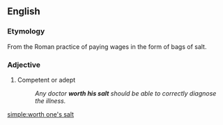 ==English==

===Etymology===
From the Roman practice of paying wages in the form of bags of salt.

===Adjective===
{{head|en|adjective|head=[[worth]] [[one's]] [[salt]]}}

# {{context|idiomatic|lang=en}} Competent or adept
#: ''Any doctor '''worth his salt''' should be able to correctly diagnose the illness.''

[[simple:worth one's salt]]